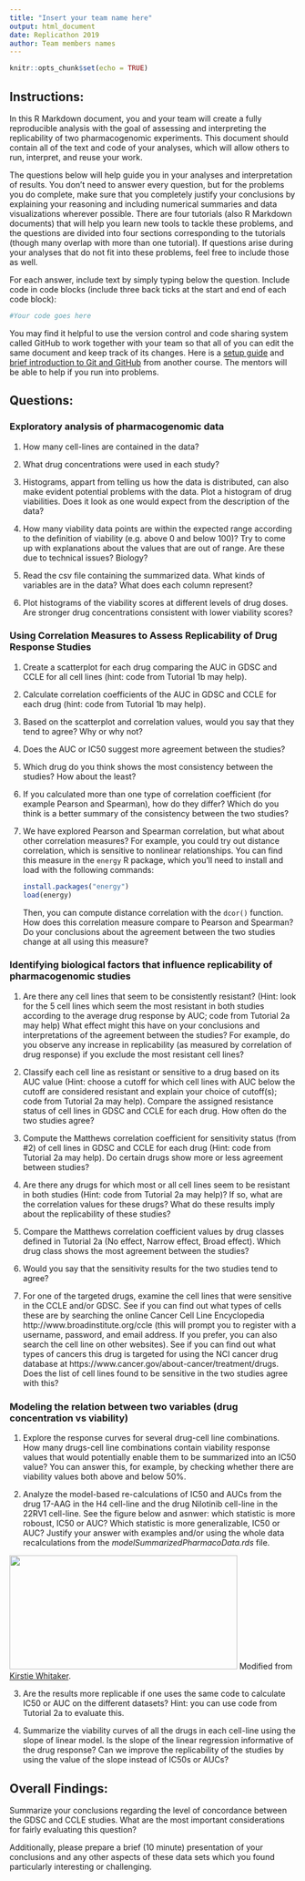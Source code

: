 ```yaml
---
title: "Insert your team name here"
output: html_document
date: Replicathon 2019
author: Team members names
---
```


```r
knitr::opts_chunk$set(echo = TRUE)
```

## Instructions:

In this R Markdown document, you and your team will create a fully reproducible analysis with the goal of assessing and interpreting the replicability of two pharmacogenomic experiments. This document should contain all of the text and code of your analyses, which will allow others to run, interpret, and reuse your work.

The questions below will help guide you in your analyses and interpretation of results. You don't need to answer every question, but for the problems you do complete, make sure that you completely justify your conclusions by explaining your reasoning and including numerical summaries and data visualizations wherever possible. There are four tutorials (also R Markdown documents) that will help you learn new tools to tackle these problems, and the questions are divided into four sections corresponding to the tutorials (though many overlap with more than one tutorial). If questions arise during your analyses that do not fit into these problems, feel free to include those as well. 

For each answer, include text by simply typing below the question. Include code in code blocks (include three back ticks at the start and end of each code block):

```r
#Your code goes here
```

You may find it helpful to use the version control and code sharing system called GitHub to work together with your team so that all of you can edit the same document and keep track of its changes. Here is a [setup guide](https://github.com/datasciencelabs/2016/blob/master/lectures/git-and-github/setting-up-git.Rmd) and [brief introduction to Git and GitHub](https://github.com/datasciencelabs/2016/blob/master/lectures/git-and-github/version-control.Rmd) from another course. The mentors will be able to help if you run into problems. 

## Questions:

### Exploratory analysis of pharmacogenomic data

1. How many cell-lines are contained in the data?

2. What drug concentrations were used in each study?

3. Histograms, appart from telling us how the data is
distributed, can also make evident potential
problems with the data. Plot a histogram
of drug viabilities. Does it look as one would
expect from the description of the data?

4. How many viability data points are within the
expected range according to the definition of viability (e.g. above 0 
and below 100)? Try to come up with explanations about
the values that are out of range. Are these due to technical
issues? Biology?

5. Read the csv file containing the summarized data. What kinds
of variables are in the data? What does each column represent?

6. Plot histograms of the viability scores at different levels of drug
doses. Are stronger drug concentrations consistent with lower viability scores?

### Using Correlation Measures to Assess Replicability of Drug Response Studies

1. Create a scatterplot for each drug comparing the AUC in GDSC and CCLE for all cell lines (hint: code from Tutorial 1b may help).

2. Calculate correlation coefficients of the AUC in GDSC and CCLE for each drug (hint: code from Tutorial 1b may help). 

3. Based on the scatterplot and correlation values, would you say that they tend to agree? Why or why not?

4. Does the AUC or IC50 suggest more agreement between the studies? 

5. Which drug do you think shows the most consistency between the studies? How about the least? 

6. If you calculated more than one type of correlation coefficient (for example Pearson and Spearman), how do they differ? Which do you think is a better summary of the consistency between the two studies? 

7. We have explored Pearson and Spearman correlation, but what about other correlation measures? For example, you could try out distance correlation, which is sensitive to nonlinear relationships. You can find this measure in the `energy` R package, which you'll need to install and load with the following commands:

    ```r
    install.packages("energy")
    load(energy)
    ```

    Then, you can compute distance correlation with the `dcor()` function. How does this correlation measure compare to Pearson and Spearman? Do your conclusions about the agreement between the two studies change at all using this measure?

### Identifying biological factors that influence replicability of pharmacogenomic studies

1. Are there any cell lines that seem to be consistently resistant? (Hint: look for the 5 cell lines which seem the most resistant in both studies according to the average drug response by AUC; code from Tutorial 2a may help) What effect might this have on your conclusions and interpretations of the agreement between the studies? For example, do you observe any increase in replicability (as measured by correlation of drug response) if you exclude the most resistant cell lines?

2. Classify each cell line as resistant or sensitive to a drug based on its AUC value (Hint: choose a cutoff for which cell lines with AUC below the cutoff are considered resistant and explain your choice of cutoff(s); code from Tutorial 2a may help). Compare the assigned resistance status of cell lines in GDSC and CCLE for each drug. How often do the two studies agree? 

3. Compute the Matthews correlation coefficient for sensitivity status (from #2) of cell lines in GDSC and CCLE for each drug (Hint: code from Tutorial 2a may help). Do certain drugs show more or less agreement between studies?

4. Are there any drugs for which most or all cell lines seem to be resistant in both studies (Hint: code from Tutorial 2a may help)? If so, what are the correlation values for these drugs? What do these results imply about the replicability of these studies?

5. Compare the Matthews correlation coefficient values by drug classes defined in Tutorial 2a (No effect, Narrow effect, Broad effect). Which drug class shows the most agreement between the studies? 

6. Would you say that the sensitivity results for the two studies tend to agree?

7. For one of the targeted drugs, examine the cell lines that were sensitive in the CCLE and/or GDSC. See if you can find out what types of cells these are by searching the online Cancer Cell Line Encyclopedia http://www.broadinstitute.org/ccle (this will prompt you to register with a username, password, and email address. If you prefer, you can also search the cell line on other websites). See if you can find out what types of cancers this drug is targeted for using the NCI cancer drug database at https://www.cancer.gov/about-cancer/treatment/drugs. Does the list of cell lines found to be sensitive in the two studies agree with this?

### Modeling the relation between two variables (drug concentration vs viability)

1. Explore the response curves for several drug-cell line combinations. How many drugs-cell line combinations contain viability response values that would potentially enable them to be summarized into an IC50 value? You can answer this, for example, by checking whether there are viability values both above and below 50%.

2. Analyze the model-based re-calculations of IC50 and AUCs from the drug 17-AAG in the H4 cell-line and the drug Nilotinib cell-line in the 22RV1 cell-line. See the figure below and asnwer: which statistic is more roboust, IC50 or AUC? Which statistic is more generalizable, IC50 or AUC? Justify your answer with examples and/or using the whole data recalculations from the *modelSummarizedPharmacoData.rds* file.

<img src="Figures/reproducible.png" width="400px" height="200px" />
Modified from [Kirstie Whitaker](https://github.com/KirstieJane/).

3. Are the results more replicable if one uses the same code to calculate IC50 or AUC on the different datasets? Hint: you can use code from Tutorial 2a to evaluate this.

4. Summarize the viability curves of all the drugs in each cell-line using the slope of linear model. Is the slope of the linear regression informative of the drug response? Can we improve the replicability of the studies by using the value of the slope instead of IC50s or AUCs? 

## Overall Findings:

Summarize your conclusions regarding the level of concordance between the GDSC and CCLE studies. What are the most important considerations for fairly evaluating this question?

Additionally, please prepare a brief (10 minute) presentation of your conclusions and any other aspects of these data sets which you found particularly interesting or challenging.


